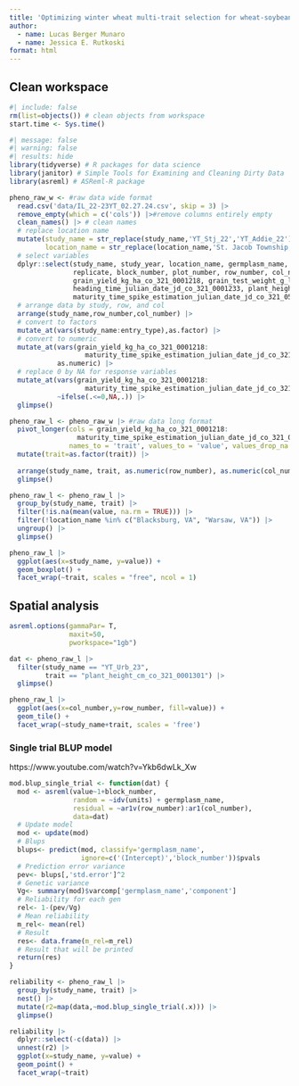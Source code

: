 ```yaml
---
title: 'Optimizing winter wheat multi-trait selection for wheat-soybean double crop systems using linear genomic selection index'
author:
  - name: Lucas Berger Munaro
  - name: Jessica E. Rutkoski
format: html
---
```


## Clean workspace

```r
#| include: false
rm(list=objects()) # clean objects from workspace
start.time <- Sys.time()
```

```r
#| message: false
#| warning: false
#| results: hide
library(tidyverse) # R packages for data science
library(janitor) # Simple Tools for Examining and Cleaning Dirty Data
library(asreml) # ASReml-R package
```

```r
pheno_raw_w <- #raw data wide format
  read.csv('data/IL_22-23YT_02.27.24.csv', skip = 3) |> 
  remove_empty(which = c('cols')) |>#remove columns entirely empty
  clean_names() |> # clean names
  # replace location name
  mutate(study_name = str_replace(study_name,'YT_Stj_22','YT_Addie_22'),
         location_name = str_replace(location_name,'St. Jacob Township, IL','Addieville, IL')) |>
  # select variables
  dplyr::select(study_name, study_year, location_name, germplasm_name, observation_unit_name,
                replicate, block_number, plot_number, row_number, col_number, entry_type,
                grain_yield_kg_ha_co_321_0001218, grain_test_weight_g_l_co_321_0001210,
                heading_time_julian_date_jd_co_321_0001233, plant_height_cm_co_321_0001301,
                maturity_time_spike_estimation_julian_date_jd_co_321_0501101) |>
  # arrange data by study, row, and col
  arrange(study_name,row_number,col_number) |>
  # convert to factors
  mutate_at(vars(study_name:entry_type),as.factor) |>
  # convert to numeric
  mutate_at(vars(grain_yield_kg_ha_co_321_0001218:
                   maturity_time_spike_estimation_julian_date_jd_co_321_0501101),
            as.numeric) |>
  # replace 0 by NA for response variables
  mutate_at(vars(grain_yield_kg_ha_co_321_0001218:
                   maturity_time_spike_estimation_julian_date_jd_co_321_0501101),
            ~ifelse(.<=0,NA,.)) |>
  glimpse()
```
```r
pheno_raw_l <- pheno_raw_w |> #raw data long format
  pivot_longer(cols = grain_yield_kg_ha_co_321_0001218:
                 maturity_time_spike_estimation_julian_date_jd_co_321_0501101,
               names_to = 'trait', values_to = 'value', values_drop_na = F) |>
  mutate(trait=as.factor(trait)) |>
  
  arrange(study_name, trait, as.numeric(row_number), as.numeric(col_number)) |>
  glimpse()
```

```r
pheno_raw_l <- pheno_raw_l |>
  group_by(study_name, trait) |>
  filter(!is.na(mean(value, na.rm = TRUE))) |>
  filter(!location_name %in% c("Blacksburg, VA", "Warsaw, VA")) |>
  ungroup() |>
  glimpse()
```


```r
pheno_raw_l |>
  ggplot(aes(x=study_name, y=value)) +
  geom_boxplot() +
  facet_wrap(~trait, scales = "free", ncol = 1)
```

## Spatial analysis

```r
asreml.options(gammaPar= T,
               maxit=50,
               pworkspace="1gb")
```

```r
dat <- pheno_raw_l |>
  filter(study_name == "YT_Urb_23",
         trait == "plant_height_cm_co_321_0001301") |>
  glimpse()
```

```r
pheno_raw_l |>
  ggplot(aes(x=col_number,y=row_number, fill=value)) +
  geom_tile() +
  facet_wrap(~study_name+trait, scales = 'free')
```


### Single trial BLUP model

https://www.youtube.com/watch?v=Ykb6dwLk_Xw

```r
mod.blup_single_trial <- function(dat) {
  mod <- asreml(value~1+block_number,
                random = ~idv(units) + germplasm_name,
                residual = ~ar1v(row_number):ar1(col_number),
                data=dat)
  # Update model
  mod <- update(mod)
  # Blups
  blups<- predict(mod, classify='germplasm_name',
                  ignore=c('(Intercept)','block_number'))$pvals
  # Prediction error variance
  pev<- blups[,'std.error']^2
  # Genetic variance
  Vg<- summary(mod)$varcomp['germplasm_name','component']
  # Reliability for each gen
  rel<- 1-(pev/Vg)
  # Mean reliability
  m_rel<- mean(rel)
  # Result
  res<- data.frame(m_rel=m_rel)
  # Result that will be printed
  return(res)
}
```



```r
reliability <- pheno_raw_l |>
  group_by(study_name, trait) |>
  nest() |>
  mutate(r2=map(data,~mod.blup_single_trial(.x))) |>
  glimpse()
```






```r
reliability |>
  dplyr::select(-c(data)) |>
  unnest(r2) |>
  ggplot(x=study_name, y=value) +
  geom_point() +
  facet_wrap(~trait)
```








